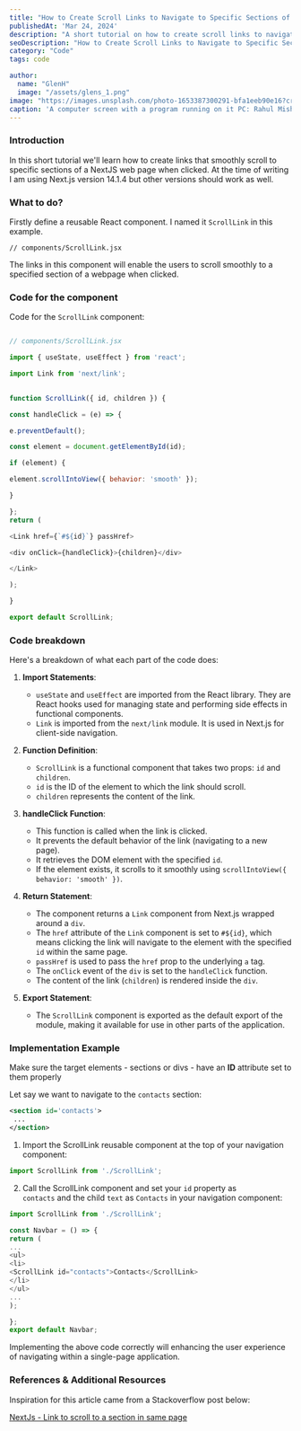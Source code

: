 ```yaml
---
title: "How to Create Scroll Links to Navigate to Specific Sections of an SPA in NextJS"
publishedAt: 'Mar 24, 2024'
description: "A short tutorial on how to create scroll links to navigate to specific sections of a page"
seoDescription: "How to Create Scroll Links to Navigate to Specific Sections of an SPA in NextJS"
category: "Code"
tags: code

author:
  name: "GlenH"
  image: "/assets/glens_1.png"
image: "https://images.unsplash.com/photo-1653387300291-bfa1eeb90e16?crop=entropy&cs=tinysrgb&fit=max&fm=jpg&ixid=MnwxfDB8MXxyYW5kb218MHx8fHx8fHx8MTcxMTIzNDc5NA&ixlib=rb-4.0.3&q=80&utm_campaign=api-credit&utm_medium=referral&utm_source=unsplash_source&w=1080"
caption: 'A computer screen with a program running on it PC: Rahul Mishra, Unsplash'
---
```


### Introduction

In this short tutorial we'll learn how to create links that smoothly scroll to specific sections of a NextJS web page when clicked. At the time of writing I am using Next.js version 14.1.4 but other versions should work as well.

### What to do?

Firstly define a reusable React component. I named it `ScrollLink` in this example. 

`// components/ScrollLink.jsx`

The links in this component will enable the users to scroll smoothly to a specified section of a webpage when clicked. 

### Code for the component

Code for the `ScrollLink` component:

```javascript

// components/ScrollLink.jsx

import { useState, useEffect } from 'react';

import Link from 'next/link';

  
function ScrollLink({ id, children }) {

const handleClick = (e) => {

e.preventDefault();

const element = document.getElementById(id);

if (element) {

element.scrollIntoView({ behavior: 'smooth' });

}

};
return (

<Link href={`#${id}`} passHref>

<div onClick={handleClick}>{children}</div>

</Link>

);

}

export default ScrollLink;

```
### Code breakdown

Here's a breakdown of what each part of the code does:


1. **Import Statements**:
    
    - `useState` and `useEffect` are imported from the React library. They are React hooks used for managing state and performing side effects in functional components.
    - `Link` is imported from the `next/link` module. It is used in Next.js for client-side navigation.

2. **Function Definition**:
    
    - `ScrollLink` is a functional component that takes two props: `id` and `children`.
    - `id` is the ID of the element to which the link should scroll.
    - `children` represents the content of the link.

3. **handleClick Function**:
    
    - This function is called when the link is clicked.
    - It prevents the default behavior of the link (navigating to a new page).
    - It retrieves the DOM element with the specified `id`.
    - If the element exists, it scrolls to it smoothly using `scrollIntoView({ behavior: 'smooth' })`.

4. **Return Statement**:
    
    - The component returns a `Link` component from Next.js wrapped around a `div`.
    - The `href` attribute of the `Link` component is set to `#${id}`, which means clicking the link will navigate to the element with the specified `id` within the same page.
    - `passHref` is used to pass the `href` prop to the underlying `a` tag.
    - The `onClick` event of the `div` is set to the `handleClick` function.
    - The content of the link (`children`) is rendered inside the `div`.
    
5. **Export Statement**:
    
    - The `ScrollLink` component is exported as the default export of the module, making it available for use in other parts of the application.

### Implementation Example

Make sure the target elements - sections or divs - have an **ID** attribute set to them properly

Let say we want to navigate to the `contacts` section:

```xml
<section id='contacts'>
 ...
</section>
```

1. Import the ScrollLink reusable component at the top of your navigation component:

```javascript
import ScrollLink from './ScrollLink';
```

2. Call the ScrollLink component and set your `id` property as `contacts` and the child `text` as `Contacts` in your navigation component:

```javascript
import ScrollLink from './ScrollLink';

const Navbar = () => {
return (
...
<ul>
<li>
<ScrollLink id="contacts">Contacts</ScrollLink>
</li>
</ul>
...
);

};
export default Navbar;
```

Implementing the above code correctly will enhancing the user experience of navigating within a single-page application.


### References & Additional Resources

Inspiration for this article came from a Stackoverflow post below:

[NextJs - Link to scroll to a section in same page](https://stackoverflow.com/questions/68589788/nextjs-link-to-scroll-to-a-section-in-same-page)




